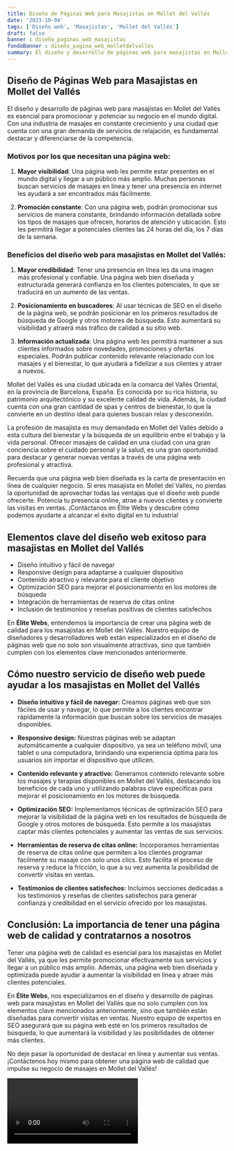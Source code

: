 ```yaml
---
title: Diseño de Páginas Web para Masajistas en Mollet del Vallés
date: '2023-10-04'
tags: ['Diseño web', 'Masajistas', 'Mollet del Vallés']
draft: false
banner : diseño_paginas_web_masajistas
fondoBanner : diseño_pagina_web_molletdelvallés
summary: El diseño y desarrollo de páginas web para masajistas en Mollet del Vallés es esencial para promocionar y potenciar su negocio en el mundo digital. Con una industria de masajes en constante crecimiento y una ciudad que cuenta con una gran demanda de servicios de relajación, es fundamental destacar y diferenciarse de la competencia.
---
```


## Diseño de Páginas Web para Masajistas en Mollet del Vallés

El diseño y desarrollo de páginas web para masajistas en Mollet del Vallés es esencial para promocionar y potenciar su negocio en el mundo digital. Con una industria de masajes en constante crecimiento y una ciudad que cuenta con una gran demanda de servicios de relajación, es fundamental destacar y diferenciarse de la competencia.

### Motivos por los que necesitan una página web:

1. **Mayor visibilidad**: Una página web les permite estar presentes en el mundo digital y llegar a un público más amplio. Muchas personas buscan servicios de masajes en línea y tener una presencia en internet les ayudará a ser encontrados más fácilmente.

2. **Promoción constante**: Con una página web, podrán promocionar sus servicios de manera constante, brindando información detallada sobre los tipos de masajes que ofrecen, horarios de atención y ubicación. Esto les permitirá llegar a potenciales clientes las 24 horas del día, los 7 días de la semana.

### Beneficios del diseño web para masajistas en Mollet del Vallés:

1. **Mayor credibilidad**: Tener una presencia en línea les da una imagen más profesional y confiable. Una página web bien diseñada y estructurada generará confianza en los clientes potenciales, lo que se traducirá en un aumento de las ventas.

2. **Posicionamiento en buscadores**: Al usar técnicas de SEO en el diseño de la página web, se podrán posicionar en los primeros resultados de búsqueda de Google y otros motores de búsqueda. Esto aumentará su visibilidad y atraerá más tráfico de calidad a su sitio web.

3. **Información actualizada**: Una página web les permitirá mantener a sus clientes informados sobre novedades, promociones y ofertas especiales. Podrán publicar contenido relevante relacionado con los masajes y el bienestar, lo que ayudará a fidelizar a sus clientes y atraer a nuevos.

Mollet del Vallés es una ciudad ubicada en la comarca del Vallès Oriental, en la provincia de Barcelona, España. Es conocida por su rica historia, su patrimonio arquitectónico y su excelente calidad de vida. Además, la ciudad cuenta con una gran cantidad de spas y centros de bienestar, lo que la convierte en un destino ideal para quienes buscan relax y desconexión.

La profesión de masajista es muy demandada en Mollet del Vallés debido a esta cultura del bienestar y la búsqueda de un equilibrio entre el trabajo y la vida personal. Ofrecer masajes de calidad en una ciudad con una gran conciencia sobre el cuidado personal y la salud, es una gran oportunidad para destacar y generar nuevas ventas a través de una página web profesional y atractiva.

Recuerda que una página web bien diseñada es la carta de presentación en línea de cualquier negocio. Si eres masajista en Mollet del Vallés, no pierdas la oportunidad de aprovechar todas las ventajas que el diseño web puede ofrecerte. Potencia tu presencia online, atrae a nuevos clientes y convierte las visitas en ventas. ¡Contáctanos en Élite Webs y descubre cómo podemos ayudarte a alcanzar el éxito digital en tu industria!

<GifSeo />

<Cta />

## Elementos clave del diseño web exitoso para masajistas en Mollet del Vallés

- Diseño intuitivo y fácil de navegar
- Responsive design para adaptarse a cualquier dispositivo
- Contenido atractivo y relevante para el cliente objetivo
- Optimización SEO para mejorar el posicionamiento en los motores de búsqueda
- Integración de herramientas de reserva de citas online
- Inclusión de testimonios y reseñas positivas de clientes satisfechos

En **Élite Webs**, entendemos la importancia de crear una página web de calidad para los masajistas en Mollet del Vallés. Nuestro equipo de diseñadores y desarrolladores web están especializados en el diseño de páginas web que no solo son visualmente atractivas, sino que también cumplen con los elementos clave mencionados anteriormente.

## Cómo nuestro servicio de diseño web puede ayudar a los masajistas en Mollet del Vallés

* **Diseño intuitivo y fácil de navegar:** Creamos páginas web que son fáciles de usar y navegar, lo que permite a los clientes encontrar rápidamente la información que buscan sobre los servicios de masajes disponibles.

* **Responsive design:** Nuestras páginas web se adaptan automáticamente a cualquier dispositivo, ya sea un teléfono móvil, una tablet o una computadora, brindando una experiencia óptima para los usuarios sin importar el dispositivo que utilicen.

* **Contenido relevante y atractivo:** Generamos contenido relevante sobre los masajes y terapias disponibles en Mollet del Vallés, destacando los beneficios de cada uno y utilizando palabras clave específicas para mejorar el posicionamiento en los motores de búsqueda.

* **Optimización SEO:** Implementamos técnicas de optimización SEO para mejorar la visibilidad de la página web en los resultados de búsqueda de Google y otros motores de búsqueda. Esto permite a los masajistas captar más clientes potenciales y aumentar las ventas de sus servicios.

* **Herramientas de reserva de citas online:** Incorporamos herramientas de reserva de citas online que permiten a los clientes programar fácilmente su masaje con solo unos clics. Esto facilita el proceso de reserva y reduce la fricción, lo que a su vez aumenta la posibilidad de convertir visitas en ventas.

* **Testimonios de clientes satisfechos:** Incluimos secciones dedicadas a los testimonios y reseñas de clientes satisfechos para generar confianza y credibilidad en el servicio ofrecido por los masajistas.

## Conclusión: La importancia de tener una página web de calidad y contratarnos a nosotros

Tener una página web de calidad es esencial para los masajistas en Mollet del Vallés, ya que les permite promocionar efectivamente sus servicios y llegar a un público más amplio. Además, una página web bien diseñada y optimizada puede ayudar a aumentar la visibilidad en línea y atraer más clientes potenciales.

En **Élite Webs**, nos especializamos en el diseño y desarrollo de páginas web para masajistas en Mollet del Vallés que no solo cumplen con los elementos clave mencionados anteriormente, sino que también están diseñadas para convertir visitas en ventas. Nuestro equipo de expertos en SEO asegurará que su página web esté en los primeros resultados de búsqueda, lo que aumentará la visibilidad y las posibilidades de obtener más clientes.

No deje pasar la oportunidad de destacar en línea y aumentar sus ventas. ¡Contáctenos hoy mismo para obtener una página web de calidad que impulse su negocio de masajes en Mollet del Vallés!

<Video />

<CtaBot job='Masajistas' city='Mollet del Vallés'/>

<Gmaps query='Mollet del Vallés+españa+maps' />